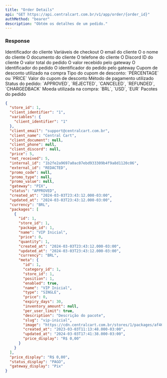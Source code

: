 ```yaml
---
title: "Order Details"
api: "GET https://api.centralcart.com.br/v1/app/order/{order_id}"
authMethod: "bearer"
description: "Obtém os detalhes de um pedido."
---
```


### Response

<ResponseField name="client_identifier" type="string">
  Identificador do cliente
</ResponseField>

<ResponseField name="variables" type="string">
  Variáveis de checkout
</ResponseField>

<ResponseField name="client_email" type="string">
  O email do cliente
</ResponseField>

<ResponseField name="client_name" type="string">
  O o nome do cliente
</ResponseField>

<ResponseField name="client_document" type="string | null">
  O documento do cliente
</ResponseField>

<ResponseField name="client_phone" type="string | null">
  O telefone do cliente
</ResponseField>

<ResponseField name="client_discord" type="string | null">
  O Discord ID do cliente
</ResponseField>

<ResponseField name="price" type="string">
  O valor total do pedido
</ResponseField>

<ResponseField name="net_received" type="string">
  O valor recebido pelo gateway
</ResponseField>

<ResponseField name="internal_id" type="string">
  O identificador do pedido
</ResponseField>

<ResponseField name="external_id" type="string">
  O identificador do pedido pelo gateway
</ResponseField>

<ResponseField name="promo_code" type="string | null">
  Cupom de desconto utilizado na compra
</ResponseField>

<ResponseField name="promo_type" type="string | null">
  Tipo do cupom de desconto: `PERCENTAGE` ou `PRICE`
</ResponseField>

<ResponseField name="promo_value" type="string | null">
  Valor do cupom de desconto
</ResponseField>

<ResponseField name="gateway" type="string">
  Método de pagamento utilizado
</ResponseField>

<ResponseField name="status" type="string">
  Status do pedido: `APPROVED`, `REJECTED`, `CANCELED`, `REFUNDED`, `CHARGEDBACK`
</ResponseField>

<ResponseField name="currency" type="string">
  Moeda utilizada na compra: `BRL`, `USD`, `EUR`
</ResponseField>

<ResponseField name="packages" type="array">
  Pacotes do pedido
</ResponseField>

<ResponseExample>

```json Response
{
  "store_id": 1,
  "client_identifier": "1",
  "variables": {
    "client_identifier": "1"
  },
  "client_email": "support@centralcart.com.br",
  "client_name": "Central Cart",
  "client_document": null,
  "client_phone": null,
  "client_discord": null,
  "price": 5,
  "net_received": 5,
  "internal_id": "1b2fe2a9697a0ac07ebd933309b4f9a8d1120c06",
  "external_id": "REDACTED",
  "promo_code": null,
  "promo_type": null,
  "promo_value": null,
  "gateway": "PIX",
  "status": "APPROVED",
  "created_at": "2024-03-03T23:43:12.000-03:00",
  "updated_at": "2024-03-03T23:43:12.000-03:00",
  "currency": "BRL",
  "packages": [
    {
      "id": 1,
      "store_id": 1,
      "package_id": 1,
      "name": "VIP Inicial",
      "price": 0,
      "quantity": 1,
      "created_at": "2024-03-03T23:43:12.000-03:00",
      "updated_at": "2024-03-03T23:43:12.000-03:00",
      "currency": "BRL",
      "meta": {
        "id": 1,
        "category_id": 1,
        "store_id": 1,
        "position": 1,
        "enabled": true,
        "name": "VIP Inicial",
        "type": "SINGLE",
        "price": 0,
        "expiry_days": 30,
        "inventory_amount": null,
        "per_user_limit": true,
        "description": "Descrição do pacote",
        "slug": "vip-inicial",
        "image": "https://cdn.centralcart.com.br/stores/1/packages/af461565-e0c2-4be2-8902-ae283f9f6628.png",
        "created_at": "2023-03-03T11:13:48.000-03:00",
        "updated_at": "2024-03-03T17:41:38.000-03:00",
        "price_display": "R$ 0,00"
      }
    }
  ],
  "price_display": "R$ 0,00",
  "status_display": "PAGO",
  "gateway_display": "Pix"
}
```

</ResponseExample>
